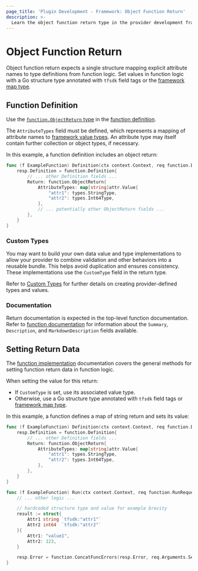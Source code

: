 ```yaml
---
page_title: 'Plugin Development - Framework: Object Function Return'
description: >-
  Learn the object function return type in the provider development framework.
---
```


# Object Function Return

Object function return expects a single structure mapping explicit attribute names to type definitions from function logic. Set values in function logic with a Go structure type annotated with `tfsdk` field tags or the [framework map type](/terraform/plugin/framework/handling-data/types/map).

## Function Definition

Use the [`function.ObjectReturn` type](https://pkg.go.dev/github.com/hashicorp/terraform-plugin-framework/function#ObjectReturn) in the [function definition](/terraform/plugin/framework/functions/implementation#definition-method).

The `AttributeTypes` field must be defined, which represents a mapping of attribute names to [framework value types](/terraform/plugin/framework/handling-data/types). An attribute type may itself contain further collection or object types, if necessary.

In this example, a function definition includes an object return:

```go
func (f ExampleFunction) Definition(ctx context.Context, req function.DefinitionRequest, resp *function.DefinitionResponse) {
    resp.Definition = function.Definition{
        // ... other Definition fields ...
        Return: function.ObjectReturn{
            AttributeTypes: map[string]attr.Value{
                "attr1": types.StringType,
                "attr2": types.Int64Type,
            },
            // ... potentially other ObjectReturn fields ...
        },
    }
}
```

### Custom Types

You may want to build your own data value and type implementations to allow your provider to combine validation and other behaviors into a reusable bundle. This helps avoid duplication and ensures consistency. These implementations use the `CustomType` field in the return type.

Refer to [Custom Types](/terraform/plugin/framework/handling-data/types/custom) for further details on creating provider-defined types and values.

### Documentation

Return documentation is expected in the top-level function documentation. Refer to [function documentation](/terraform/plugin/framework/functions/documentation) for information about the `Summary`, `Description`, and `MarkdownDescription` fields available.

## Setting Return Data

The [function implementation](/terraform/plugin/framework/functions/implementation) documentation covers the general methods for setting function return data in function logic.

When setting the value for this return:

* If `CustomType` is set, use its associated value type.
* Otherwise, use a Go structure type annotated with `tfsdk` field tags or [framework map type](/terraform/plugin/framework/handling-data/types/map).

In this example, a function defines a map of string return and sets its value:

```go
func (f ExampleFunction) Definition(ctx context.Context, req function.DefinitionRequest, resp *function.DefinitionResponse) {
    resp.Definition = function.Definition{
        // ... other Definition fields ...
        Return: function.ObjectReturn{
            AttributeTypes: map[string]attr.Value{
                "attr1": types.StringType,
                "attr2": types.Int64Type,
            },
        },
    }
}

func (f ExampleFunction) Run(ctx context.Context, req function.RunRequest, resp *function.RunResponse) {
    // ... other logic ...

    // hardcoded structure type and value for example brevity
    result := struct{
        Attr1 string `tfsdk:"attr1"`
        Attr2 int64  `tfsdk:"attr2"`
    }{
        Attr1: "value1",
        Attr2: 123,
    }

    resp.Error = function.ConcatFuncErrors(resp.Error, req.Arguments.Set(ctx, &result))
}
```
